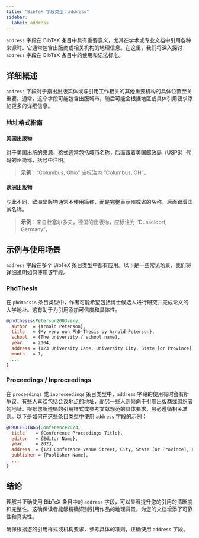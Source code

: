 ```yaml
---
title: "BibTeX 字段类型：address"
sidebar:
  label: address
---
```



`address` 字段在 BibTeX 条目中具有重要意义，尤其在学术或专业文档中引用各种来源时。它通常包含出版商或相关机构的地理信息。在这里，我们将深入探讨 `address` 字段在 BibTeX 条目中的使用和记法标准。

<CiteDrive />

## 详细概述

`address` 字段对于指出出版实体或与引用工作相关的其他重要机构的具体位置至关重要。通常，这个字段可能包含出版城市，随后可能会根据地区或具体引用要求添加更多的详细信息。

### 地址格式指南

#### 美国出版物

对于美国出版的来源，格式通常包括城市名称，后面跟着美国邮政局（USPS）代码的州简称，括号中注明。

> **示例**：“Columbus, Ohio” 应标注为 “Columbus, OH”。

#### 欧洲出版物

与此不同，欧洲出版物通常不使用简称，而是完整表示州或省的名称，后面跟着国家名称。

> **示例**：来自杜塞尔多夫，德国的出版物，应标注为 “Dusseldorf, Germany”。

## 示例与使用场景

`address` 字段在多个 BibTeX 条目类型中都有应用。以下是一些常见场景，我们将详细说明如何使用该字段。

### PhdThesis

在 `phdthesis` 条目类型中，作者可能希望包括博士候选人进行研究并完成论文的大学地址。这有助于为引用添加可信度和具体性。

```bibtex
@phdthesis{Peterson2003very,
  author  = {Arnold Peterson},
  title   = {My very own PhD-Thesis by Arnold Peterson},
  school  = {The university / school name},
  year    = 2004,
  address = {123 University Lane, University City, State [or Province], Country},
  month   = 1,
  ...
}
```

### Proceedings / Inproceedings

在 `proceedings` 或 `inproceedings` 条目类型中，`address` 字段的使用有时会有所争议。有些人喜欢包括会议地点的地址，而另一些人则倾向于引用出版商或组织者的地址。根据您所遵循的引用样式或参考文献规范的具体要求，务必遵循相关准则。以下是如何在这些条目类型中使用 `address` 字段的示例：

```bibtex
@PROCEEDINGS{Conference2023,
  title    = {Conference Proceedings Title},
  editor   = {Editor Name},
  year     = 2023,
  address  = {123 Conference Venue Street, City, State [or Province], Country},
  publisher = {Publisher Name},
  ...
}
```

## 结论

理解并正确使用 BibTeX 条目中的 `address` 字段，可以显著提升您的引用的清晰度和完整性。这确保读者能够精确识别引用作品的地理背景，为您的文档增添了可靠性和真实性。

确保根据您的引用样式或机构要求，参考具体的准则，正确使用 `address` 字段。